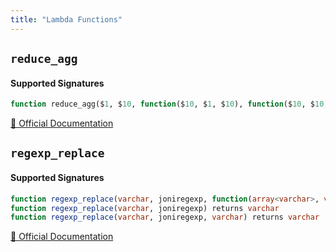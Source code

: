 ```yaml
---
title: "Lambda Functions"
---
```


## `reduce_agg`

#### Supported Signatures
```sql
function reduce_agg($1, $10, function($10, $1, $10), function($10, $10, $10)) returns $10
```
[🔗 Official Documentation](https://trino.io/docs/current/functions/aggregate.html#reduce_agg)

## `regexp_replace`

#### Supported Signatures
```sql
function regexp_replace(varchar, joniregexp, function(array<varchar>, varchar)) returns varchar
function regexp_replace(varchar, joniregexp) returns varchar
function regexp_replace(varchar, joniregexp, varchar) returns varchar
```
[🔗 Official Documentation](https://trino.io/docs/current/functions/regexp.html#regexp_replace)


